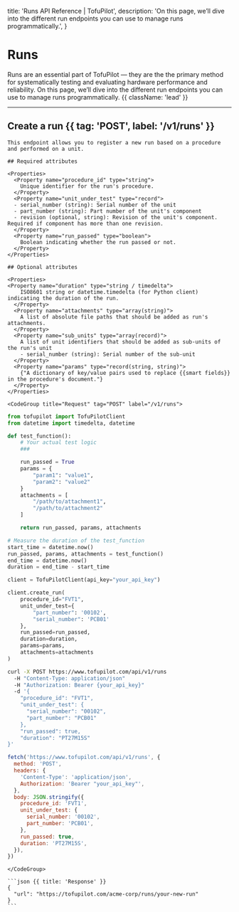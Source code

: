   title: 'Runs API Reference | TofuPilot',
  description:
    'On this page, we’ll dive into the different run endpoints you can use to manage runs programmatically.',
}

# Runs

Runs are an essential part of TofuPilot — they are the the primary method for systematically testing and evaluating hardware performance and reliability. On this page, we’ll dive into the different run endpoints you can use to manage runs programmatically. {{ className: 'lead' }}

---

## Create a run {{ tag: 'POST', label: '/v1/runs' }}

<Row>
  <Col>

    This endpoint allows you to register a new run based on a procedure and performed on a unit.

    ## Required attributes

    <Properties>
      <Property name="procedure_id" type="string">
        Unique identifier for the run's procedure.
      </Property>
      <Property name="unit_under_test" type="record">
      - serial_number (string): Serial number of the unit
      - part_number (string): Part number of the unit's component
      - revision (optional, string): Revision of the unit's component. Required if component has more than one revision.
      </Property>
      <Property name="run_passed" type="boolean">
        Boolean indicating whether the run passed or not.
      </Property>
    </Properties>

    ## Optional attributes

    <Properties>
    <Property name="duration" type="string / timedelta">
        ISO8601 string or datetime.timedelta (for Python client) indicating the duration of the run.
      </Property>
      <Property name="attachments" type="array(string)">
        A list of absolute file paths that should be added as run's attachments.
      </Property>
      <Property name="sub_units" type="array(record)">
        A list of unit identifiers that should be added as sub-units of the run's unit
        - serial_number (string): Serial number of the sub-unit
      </Property>
      <Property name="params" type="record(string, string)">
        {"A dictionary of key/value pairs used to replace {{smart fields}} in the procedure's document."}
      </Property>
    </Properties>

  </Col>
  <Col sticky>

    <CodeGroup title="Request" tag="POST" label="/v1/runs">

```python
from tofupilot import TofuPilotClient
from datetime import timedelta, datetime

def test_function():
    # Your actual test logic
    ###

    run_passed = True
    params = {
        "param1": "value1",
        "param2": "value2"
    }
    attachments = [
        "/path/to/attachment1",
        "/path/to/attachment2"
    ]

    return run_passed, params, attachments

# Measure the duration of the test_function
start_time = datetime.now()
run_passed, params, attachments = test_function()
end_time = datetime.now()
duration = end_time - start_time

client = TofuPilotClient(api_key="your_api_key")

client.create_run(
    procedure_id="FVT1",
    unit_under_test={
        "part_number": '00102',
        "serial_number": 'PCB01'
    },
    run_passed=run_passed,
    duration=duration,
    params=params,
    attachments=attachments
)
```

```bash {{ title: 'cURL' }}
curl -X POST https://www.tofupilot.com/api/v1/runs
  -H "Content-Type: application/json"
  -H "Authorization: Bearer {your_api_key}"
  -d '{
    "procedure_id": "FVT1",
    "unit_under_test": {
      "serial_number": "00102",
      "part_number": "PCB01"
    },
    "run_passed": true,
    "duration": "PT27M15S"
}'
```

```js
fetch('https://www.tofupilot.com/api/v1/runs', {
  method: 'POST',
  headers: {
    'Content-Type': 'application/json',
    Authorization: 'Bearer "your_api_key"',
  },
  body: JSON.stringify({
    procedure_id: 'FVT1',
    unit_under_test: {
      serial_number: '00102',
      part_number: 'PCB01',
    },
    run_passed: true,
    duration: 'PT27M15S',
  }),
})
```

    </CodeGroup>

    ```json {{ title: 'Response' }}
    {
      "url": "https://tofupilot.com/acme-corp/runs/your-new-run"
    }
    ```

  </Col>
</Row>
